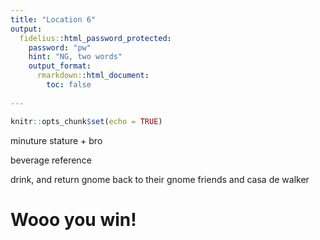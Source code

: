 ```yaml
---
title: "Location 6"
output:
  fidelius::html_password_protected:
    password: "pw"
    hint: "NG, two words"
    output_format: 
      rmarkdown::html_document:
        toc: false
      
---
```


```r
knitr::opts_chunk$set(echo = TRUE)
```

minuture stature + bro

beverage reference

drink, and return gnome back to their gnome friends and casa de walker


# Wooo you win!